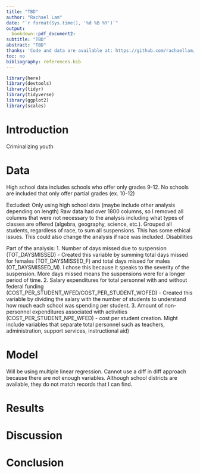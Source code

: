 ```yaml
---
title: "TBD"
author: "Rachael Lam"
date: "`r format(Sys.time(), '%d %B %Y')`"
output:
  bookdown::pdf_document2:
subtitle: "TBD"
abstract: "TBD"
thanks: 'Code and data are available at: https://github.com/rachaellam/edu-suspension-analysis.git.'
toc: no
bibliography: references.bib
---
```


```r

library(here)
library(devtools)
library(tidyr)
library(tidyverse)
library(ggplot2)
library(scales)

```

# Introduction

Criminalizing youth

# Data

High school data includes schools who offer only grades 9-12. No schools are included that only offer partial grades (ex. 10-12)

Excluded:
Only using high school data (maybe include other analysis depending on length)
Raw data had over 1800 columns, so I removed all columns that were not necessary to the analysis including what types of classes are offered (algebra, geography, science, etc.).
Grouped all students, regardless of race, to sum all suspensions. This has some ethical issues. This could also change the analysis if race was included.
Disabilities

Part of the analysis:
1. Number of days missed due to suspension (TOT_DAYSMISSED) - Created this variable by summing total days missed for females (TOT_DAYSMISSED_F) and total days missed for males (OT_DAYSMISSED_M). I chose this because it speaks to the severity of the suspension. More days missed means the suspensions were for a longer period of time.
2. Salary expenditures for total personnel with and without federal funding (COST_PER_STUDENT_WFED/COST_PER_STUDENT_WOFED) - Created this variable by dividing the salary with the number of students to understand how much each school was spending per student. 
3. Amount of non-personnel expenditures associated with activities (COST_PER_STUDENT_NPE_WFED) - cost per student creation.
Might include variables that separate total personnel such as teachers, administration, support services, instructional aid)


# Model

Will be using multiple linear regression. Cannot use a diff in diff approach because there are not enough variables. Although school districts are available, they do not match records that I can find.

# Results

# Discussion

# Conclusion
